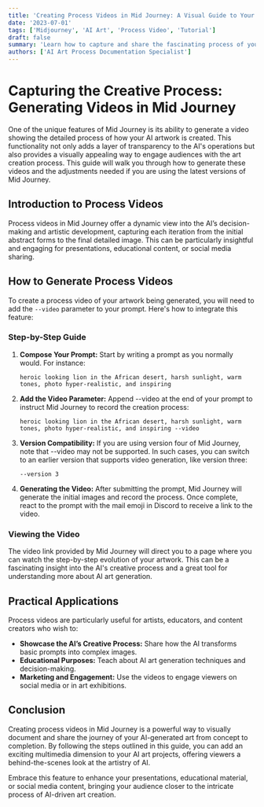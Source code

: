 ```yaml
---
title: 'Creating Process Videos in Mid Journey: A Visual Guide to Your Artwork’s Evolution'
date: '2023-07-01'
tags: ['Midjourney', 'AI Art', 'Process Video', 'Tutorial']
draft: false
summary: 'Learn how to capture and share the fascinating process of your AI-generated artwork’s creation in Mid Journey. This guide explains how to use the --video parameter to generate a video that visually documents the step-by-step development of your images.'
authors: ['AI Art Process Documentation Specialist']
---
```


# Capturing the Creative Process: Generating Videos in Mid Journey

One of the unique features of Mid Journey is its ability to generate a video showing the detailed process of how your AI artwork is created. This functionality not only adds a layer of transparency to the AI's operations but also provides a visually appealing way to engage audiences with the art creation process. This guide will walk you through how to generate these videos and the adjustments needed if you are using the latest versions of Mid Journey.

## Introduction to Process Videos

Process videos in Mid Journey offer a dynamic view into the AI’s decision-making and artistic development, capturing each iteration from the initial abstract forms to the final detailed image. This can be particularly insightful and engaging for presentations, educational content, or social media sharing.

## How to Generate Process Videos

To create a process video of your artwork being generated, you will need to add the `--video` parameter to your prompt. Here's how to integrate this feature:

### Step-by-Step Guide

1. **Compose Your Prompt:**
   Start by writing a prompt as you normally would. For instance:

   ```plaintext
   heroic looking lion in the African desert, harsh sunlight, warm tones, photo hyper-realistic, and inspiring
   ```

2. **Add the Video Parameter:**
   Append --video at the end of your prompt to instruct Mid Journey to record the creation process:

   ```plaintext
   heroic looking lion in the African desert, harsh sunlight, warm tones, photo hyper-realistic, and inspiring --video
   ```

3. **Version Compatibility:**
   If you are using version four of Mid Journey, note that --video may not be supported. In such cases, you can switch to an earlier version that supports video generation, like version three:

   ```plaintext
   --version 3
   ```

4. **Generating the Video:**
   After submitting the prompt, Mid Journey will generate the initial images and record the process. Once complete, react to the prompt with the mail emoji in Discord to receive a link to the video.

### Viewing the Video

The video link provided by Mid Journey will direct you to a page where you can watch the step-by-step evolution of your artwork. This can be a fascinating insight into the AI's creative process and a great tool for understanding more about AI art generation.

## Practical Applications

Process videos are particularly useful for artists, educators, and content creators who wish to:

- **Showcase the AI’s Creative Process:** Share how the AI transforms basic prompts into complex images.
- **Educational Purposes:** Teach about AI art generation techniques and decision-making.
- **Marketing and Engagement:** Use the videos to engage viewers on social media or in art exhibitions.

## Conclusion

Creating process videos in Mid Journey is a powerful way to visually document and share the journey of your AI-generated art from concept to completion. By following the steps outlined in this guide, you can add an exciting multimedia dimension to your AI art projects, offering viewers a behind-the-scenes look at the artistry of AI.

Embrace this feature to enhance your presentations, educational material, or social media content, bringing your audience closer to the intricate process of AI-driven art creation.
